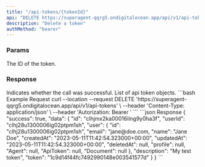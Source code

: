 ```yaml
---
title: "/api-tokens/{tokenId}"
api: "DELETE https://superagent-qqrg5.ondigitalocean.app/api/v1/api-tokens/{tokenId}"
description: "Delete a token"
authMethod: "bearer"
---
```


### Params

<ParamField path="tokenId" required type="string">
  The ID of the token.
</ParamField>

### Response

<ResponseField name="success" type="boolean">
  Indicates whether the call was successful.
</ResponseField>

<ResponseField name="data" type="object">
  List of api token objects.
</ResponseField>

<RequestExample>
```bash Example Request
curl --location --request DELETE 'https://superagent-qqrg5.ondigitalocean.app/api/v1/api-tokens' \
--header 'Content-Type: application/json' \
--header 'Autorization: Bearer <token>'
```
</RequestExample>

<ResponseExample>
```json Response
{
  "success": true,
  "data": {
    "id": "clhjmx2ka00016ilng9y0ha3f",
    "userId": "clhj28u1300006ig02ptpm1sh",
    "user": {
        "id": "clhj28u1300006ig02ptpm1sh",
        "email": "jane@doe.com,
        "name": "Jane Doe",
        "createdAt": "2023-05-11T11:42:54.323000+00:00",
        "updatedAt": "2023-05-11T11:42:54.323000+00:00",
        "deletedAt": null,
        "profile": null,
        "Agent": null,
        "ApiToken": null,
        "Document": null
    },
    "description": "My test token",
    "token": "1c9d14f44fc7492990148e003541577d"    
  }
}
```
</ResponseExample>
